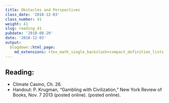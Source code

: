 ```yaml
---
title: Obstacles and Perspectives
class_date: '2018-12-03'
class_number: 41
weight: 41
slug: reading_41
pubdate: '2018-08-20'
date: '2018-12-03'
output:
  blogdown::html_page:
    md_extensions: +tex_math_single_backslash+compact_definition_lists
---
```

## Reading:

* Climate Casino, Ch. 26.
* Handout: P.  Krugman, "Gambling with Civilization," New York Review of Books, Nov. 7 2013 (posted online). (posted online).



